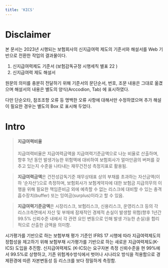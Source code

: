 ```yaml
---
title: 'KICS'
---
```


# Disclaimer

본 문서는 2023년 시행되는 보험회사의 신지급여력 제도의 기준서와 해설서를 Web 기반으로 전환한 작업의 결과물이다.
1. 신지급여력제도 기준서 (보험감독규정 시행세칙 별표 22 )
2. 신지급여력 제도 해설서


원문의 의미를 충분히 전달하기 위해 기준서의 문단순서, 번호, 조문 내용은 그대로 옮겼으며
해설서의 내용은 별도의 양식(Arccodion, Tab) 에 표시하였다.

다만 단순오타, 참조조항 오류 등 명백한 오류 사항에 대해서만 수정하였으며 추가 해설이 필요한 경우는 별도의 Box 로 표시해 두었다.


# Intro

> #### 지급여력비율
> 지급여력비율은 지급여력금액을 지급여력기준금액으로 나눈 비율로 산출하며, 향후 1년 동안 발생가능한 위험액에 대비하여 보험회사가 얼마만큼의 버퍼를 갖추고 있는지 수준을 나타내는 재무건전성 측정지표로 활용됨.

> **지급여력금액**은 건전성감독기준 재무상태표 상의 부채를 초과하는 자산금액(이하 ‘순자산’)으로 측정하며, 보험회사가 보험계약자에 대한 보험금 지급의무의 이행을 위해 필요한 책임준비금 외에 예측할 수 없는 리스크에 대비할 수 있는 충격흡수장치(buffer) 또는 잉여금(surplus)이라고 할 수 있음.

> **지급여력기준금액**은 시장리스크, 보험리스크, 신용리스크, 운영리스크 등의 각 리스크측면에서 자산 및 부채에 잠재적인 경제적 손실이 발생할 위험(향후 1년간 99.5% 신뢰수준 내에서 각 관련 요인 변동으로 인해 발생 가능한 손실)을 합리적으로 산출한 금액을 의미함.

시가평가를 기반으로 하는 보험부채 평가 기준인 IFRS 17 시행에 따라 지급여력제도의 정합성을 제고하기 위해 보험부채 시가평가를 기반으로 하는 새로운 지급여력제도(K-ICS) 도입을 추진함. 신지급여력제도 (K-ICS)는 요구자본 측정 신뢰수준을 현 99%에서 99.5%로 상향하고, 기존 위험계수방식에서 벗어나 시나리오 방식을 적용함으로 경제환경에 따른 자본변동성 등 리스크를 보다 정밀하게 측정함.
